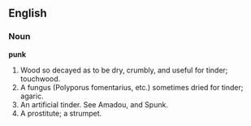 ==English==

===Noun===

'''punk'''

#Wood so decayed as to be dry, crumbly, and useful for tinder; touchwood.
#A fungus (Polyporus fomentarius, etc.) sometimes dried for tinder; agaric.
#An artificial tinder. See Amadou, and Spunk.
#A prostitute; a strumpet.